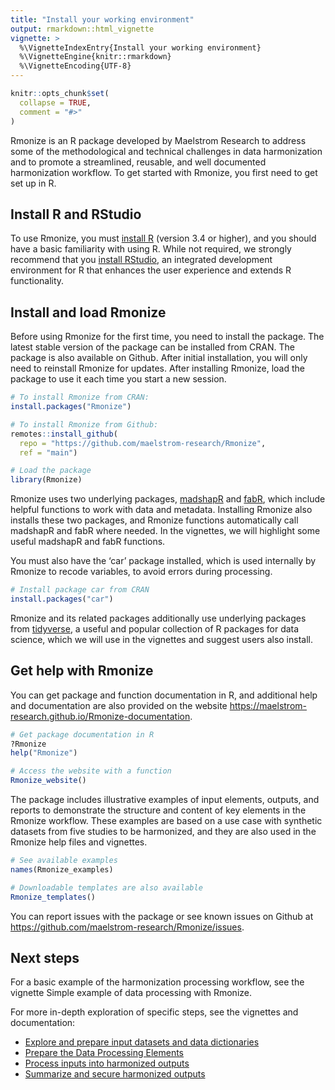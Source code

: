 ```yaml
---
title: "Install your working environment"
output: rmarkdown::html_vignette
vignette: >
  %\VignetteIndexEntry{Install your working environment}
  %\VignetteEngine{knitr::rmarkdown}
  %\VignetteEncoding{UTF-8}
---
```


```r
knitr::opts_chunk$set(
  collapse = TRUE,
  comment = "#>"
)
```

Rmonize is an R package developed by Maelstrom Research to address some of the 
methodological and technical challenges in data harmonization and to promote a 
streamlined, reusable, and well documented harmonization workflow. To get 
started with Rmonize, you first need to get set up in R.

## Install R and RStudio

To use Rmonize, you must [install R](https://www.r-project.org/) (version 3.4 or 
higher), and you should have a basic familiarity with using R. While not 
required, we strongly recommend that you [install RStudio](https://posit.co/downloads/), 
an integrated development environment for R that enhances the user experience 
and extends R functionality.

## Install and load Rmonize

Before using Rmonize for the first time, you need to install the package. The 
latest stable version of the package can be installed from CRAN. The package is 
also available on Github. After initial installation, you will only need to 
reinstall Rmonize for updates. After installing Rmonize, load the package to use
it each time you start a new session.

```r
# To install Rmonize from CRAN:
install.packages("Rmonize")

# To install Rmonize from Github:
remotes::install_github(
  repo = "https://github.com/maelstrom-research/Rmonize",
  ref = "main")

# Load the package
library(Rmonize)
```

Rmonize uses two underlying packages, [madshapR](https://cran.r-project.org/package=madshapR) 
and [fabR](https://cran.r-project.org/package=fabR), which include helpful 
functions to work with data and metadata. Installing Rmonize also installs these 
two packages, and Rmonize functions automatically call madshapR and fabR where 
needed. In the vignettes, we will highlight some useful madshapR and fabR 
functions.

You must also have the 'car' package installed, which is used internally by 
Rmonize to recode variables, to avoid errors during processing.

```r
# Install package car from CRAN
install.packages("car")
```

Rmonize and its related packages additionally use underlying packages from 
[tidyverse](https://www.tidyverse.org/), a useful and popular collection of 
R packages for data science, which we will use in the vignettes and suggest 
users also install.

## Get help with Rmonize

You can get package and function documentation in R, and additional help and 
documentation are also provided on the website <https://maelstrom-research.github.io/Rmonize-documentation>.

```r
# Get package documentation in R
?Rmonize
help("Rmonize")

# Access the website with a function
Rmonize_website()
```

The package includes illustrative examples of input elements, outputs, and 
reports to demonstrate the structure and content of key elements in the Rmonize 
workflow. These examples are based on a use case with synthetic datasets from 
five studies to be harmonized, and they are also used in the Rmonize help files 
and vignettes.

```r
# See available examples
names(Rmonize_examples)

# Downloadable templates are also available
Rmonize_templates()
```

You can report issues with the package or see known issues on Github at 
<https://github.com/maelstrom-research/Rmonize/issues>.

## Next steps

For a basic example of the harmonization processing workflow, see the vignette 
Simple example of data processing with Rmonize.

For more in-depth exploration of specific steps, see the vignettes and 
documentation:

- [Explore and prepare input datasets and data dictionaries](c-explore-and-prepare-input-datasets-and-data-dictionaries.html)
- [Prepare the Data Processing Elements](../dpe/index.html)
- [Process inputs into harmonized outputs](d-process-inputs-and-generate-harmonized-outputs.html)
- [Summarize and secure harmonized outputs](e-summarize-and-secure-harmonized-outputs.html)
